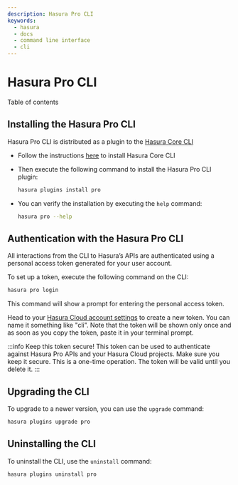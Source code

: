 ```yaml
---
description: Hasura Pro CLI
keywords:
  - hasura
  - docs
  - command line interface
  - cli
---
```



# Hasura Pro CLI

<CustomTOCListHead>Table of contents</CustomTOCListHead>
<TOCInline toc={toc} />

## Installing the Hasura Pro CLI

Hasura Pro CLI is distributed as a plugin to the [Hasura Core CLI](docs/graphql/core/hasura-cli/index.mdx)

- Follow the instructions [here](docs/graphql/core/hasura-cli/install-hasura-cli.mdx) to install Hasura Core CLI

- Then execute the following command to install the Hasura Pro CLI plugin:

  ```bash
  hasura plugins install pro
  ```

- You can verify the installation by executing the `help` command:

  ```bash
  hasura pro --help
  ```

## Authentication with the Hasura Pro CLI

All interactions from the CLI to Hasura’s APIs are authenticated using a personal access token generated for your user account.

To set up a token, execute the following command on the CLI:

```bash
hasura pro login
```

This command will show a prompt for entering the personal access token.

Head to your [Hasura Cloud account settings](https://cloud.hasura.io) to create a new token. You can name it something like "cli". Note that the token will be shown only once and as soon as you copy the token, paste it in your terminal prompt.

:::info Keep this token secure!
This token can be used to authenticate against Hasura Pro APIs and your Hasura Cloud projects. Make sure you keep it secure. This is a one-time operation. The token will be valid until you delete it.
:::

## Upgrading the CLI

To upgrade to a newer version, you can use the `upgrade` command:

```bash
hasura plugins upgrade pro
```

## Uninstalling the CLI

To uninstall the CLI, use the `uninstall` command:

```bash
hasura plugins uninstall pro
```
